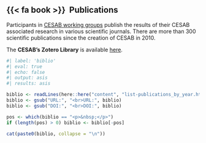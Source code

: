 ## {{< fa book >}} &nbsp;Publications

Participants in 
[CESAB working groups](https://www.fondationbiodiversite.fr/en/the-frb-in-action/programs-and-projects/le-cesab/) 
publish the results of their CESAB associated research in various scientific journals. 
There are more than 300 scientific publications since the creation of CESAB in 2010.

The **CESAB's Zotero Library** is available [here](https://www.zotero.org/groups/4784005/frb-cesab/library).


```r
#| label: 'biblio'
#| eval: true
#| echo: false
#| output: asis
#| results: asis

biblio <- readLines(here::here("content", "list-publications_by_year.html"))
biblio <- gsub("URL:", "<br>URL:", biblio)
biblio <- gsub("DOI:", "<br>DOI:", biblio)

pos <- which(biblio == "<p>&nbsp;</p>")
if (length(pos) > 0) biblio <- biblio[-pos]

cat(paste0(biblio, collapse = "\n"))
```
